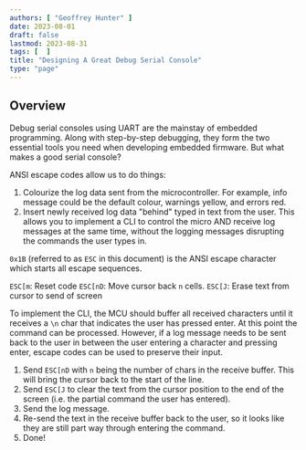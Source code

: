 ```yaml
---
authors: [ "Geoffrey Hunter" ]
date: 2023-08-01
draft: false
lastmod: 2023-08-31
tags: [  ]
title: "Designing A Great Debug Serial Console"
type: "page"
---
```


<WarningIsNotes />

## Overview

Debug serial consoles using UART are the mainstay of embedded programming. Along with step-by-step debugging, they form the two essential tools you need when developing embedded firmware. But what makes a good serial console?

ANSI escape codes allow us to do things:

1. Colourize the log data sent from the microcontroller. For example, info message could be the default colour, warnings yellow, and errors red.
1. Insert newly received log data "behind" typed in text from the user. This allows you to implement a CLI to control the micro AND receive log messages at the same time, without the logging messages disrupting the commands the user types in.

`0x1B` (referred to as `ESC` in this document) is the ANSI escape character which starts all escape sequences.

`ESC[m`: Reset code
`ESC[nD`: Move cursor back `n` cells.
`ESC[J`: Erase text from cursor to send of screen

To implement the CLI, the MCU should buffer all received characters until it receives a `\n` char that indicates the user has pressed enter. At this point the command can be processed. However, if a log message needs to be sent back to the user in between the user entering a character and pressing enter, escape codes can be used to preserve their input.

1. Send `ESC[nD` with `n` being the number of chars in the receive buffer. This will bring the cursor back to the start of the line.
1. Send `ESC[J` to clear the text from the cursor position to the end of the screen (i.e. the partial command the user has entered).
1. Send the log message.
1. Re-send the text in the receive buffer back to the user, so it looks like they are still part way through entering the command.
1. Done!
